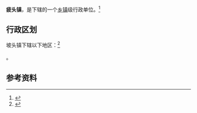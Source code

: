{{中国乡级行政区|53/06/27/113/000}}

'''疲头镇'''，是{{PRC admin/fullname|53/06/27/113/000|3}}下辖的一个[[乡镇|乡镇]]级行政单位。<ref>{{PRC admin/ref sgc|{{PRC admin/parent|53/06/27/113/000}}}}</ref>

== 行政区划 ==

坡头镇下辖以下地区：<ref>{{PRC admin/ref sgc|53/06/27/113/000}}</ref>

{{PRC admin/children|53/06/27/113/000}}。

== 参考资料 ==

{{reflist}}

{{行政区划小作品}}
{{PRC admin/navcat|53/06/27/113/000}}